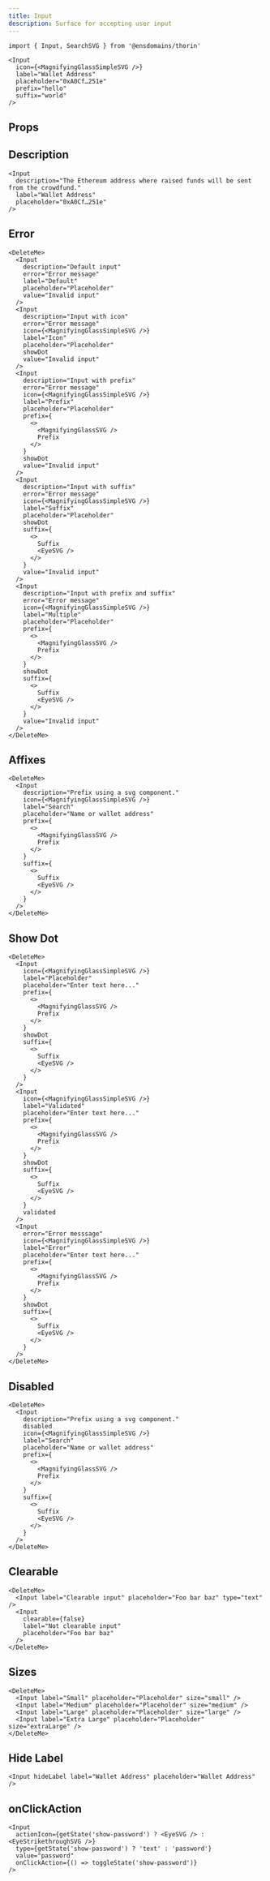 ```yaml
---
title: Input
description: Surface for accepting user input
---
```


```tsx
import { Input, SearchSVG } from '@ensdomains/thorin'
```

```tsx live=true expand=true
<Input
  icon={<MagnifyingGlassSimpleSVG />}
  label="Wallet Address"
  placeholder="0xA0Cf…251e"
  prefix="hello"
  suffix="world"
/>
```

## Props

<PropsTable sourceLink={sourceLink} types={types} />

## Description

```tsx live=true
<Input
  description="The Ethereum address where raised funds will be sent from the crowdfund."
  label="Wallet Address"
  placeholder="0xA0Cf…251e"
/>
```

## Error

```tsx live=true
<DeleteMe>
  <Input
    description="Default input"
    error="Error message"
    label="Default"
    placeholder="Placeholder"
    value="Invalid input"
  />
  <Input
    description="Input with icon"
    error="Error message"
    icon={<MagnifyingGlassSimpleSVG />}
    label="Icon"
    placeholder="Placeholder"
    showDot
    value="Invalid input"
  />
  <Input
    description="Input with prefix"
    error="Error message"
    icon={<MagnifyingGlassSimpleSVG />}
    label="Prefix"
    placeholder="Placeholder"
    prefix={
      <>
        <MagnifyingGlassSVG />
        Prefix
      </>
    }
    showDot
    value="Invalid input"
  />
  <Input
    description="Input with suffix"
    error="Error message"
    icon={<MagnifyingGlassSimpleSVG />}
    label="Suffix"
    placeholder="Placeholder"
    showDot
    suffix={
      <>
        Suffix
        <EyeSVG />
      </>
    }
    value="Invalid input"
  />
  <Input
    description="Input with prefix and suffix"
    error="Error message"
    icon={<MagnifyingGlassSimpleSVG />}
    label="Multiple"
    placeholder="Placeholder"
    prefix={
      <>
        <MagnifyingGlassSVG />
        Prefix
      </>
    }
    showDot
    suffix={
      <>
        Suffix
        <EyeSVG />
      </>
    }
    value="Invalid input"
  />
</DeleteMe>
```

## Affixes

```tsx live=true
<DeleteMe>
  <Input
    description="Prefix using a svg component."
    icon={<MagnifyingGlassSimpleSVG />}
    label="Search"
    placeholder="Name or wallet address"
    prefix={
      <>
        <MagnifyingGlassSVG />
        Prefix
      </>
    }
    suffix={
      <>
        Suffix
        <EyeSVG />
      </>
    }
  />
</DeleteMe>
```

## Show Dot

```tsx live=true
<DeleteMe>
  <Input
    icon={<MagnifyingGlassSimpleSVG />}
    label="Placeholder"
    placeholder="Enter text here..."
    prefix={
      <>
        <MagnifyingGlassSVG />
        Prefix
      </>
    }
    showDot
    suffix={
      <>
        Suffix
        <EyeSVG />
      </>
    }
  />
  <Input
    icon={<MagnifyingGlassSimpleSVG />}
    label="Validated"
    placeholder="Enter text here..."
    prefix={
      <>
        <MagnifyingGlassSVG />
        Prefix
      </>
    }
    showDot
    suffix={
      <>
        Suffix
        <EyeSVG />
      </>
    }
    validated
  />
  <Input
    error="Error messsage"
    icon={<MagnifyingGlassSimpleSVG />}
    label="Error"
    placeholder="Enter text here..."
    prefix={
      <>
        <MagnifyingGlassSVG />
        Prefix
      </>
    }
    showDot
    suffix={
      <>
        Suffix
        <EyeSVG />
      </>
    }
  />
</DeleteMe>
```

## Disabled

```tsx live=true
<DeleteMe>
  <Input
    description="Prefix using a svg component."
    disabled
    icon={<MagnifyingGlassSimpleSVG />}
    label="Search"
    placeholder="Name or wallet address"
    prefix={
      <>
        <MagnifyingGlassSVG />
        Prefix
      </>
    }
    suffix={
      <>
        Suffix
        <EyeSVG />
      </>
    }
  />
</DeleteMe>
```

## Clearable

```tsx live=true
<DeleteMe>
  <Input label="Clearable input" placeholder="Foo bar baz" type="text" />
  <Input
    clearable={false}
    label="Not clearable input"
    placeholder="Foo bar baz"
  />
</DeleteMe>
```

## Sizes

```tsx live=true
<DeleteMe>
  <Input label="Small" placeholder="Placeholder" size="small" />
  <Input label="Medium" placeholder="Placeholder" size="medium" />
  <Input label="Large" placeholder="Placeholder" size="large" />
  <Input label="Extra Large" placeholder="Placeholder" size="extraLarge" />
</DeleteMe>
```

## Hide Label

```tsx live=true
<Input hideLabel label="Wallet Address" placeholder="Wallet Address" />
```

## onClickAction

```tsx live=true
<Input
  actionIcon={getState('show-password') ? <EyeSVG /> : <EyeStrikethroughSVG />}
  type={getState('show-password') ? 'text' : 'password'}
  value="password"
  onClickAction={() => toggleState('show-password')}
/>
```
